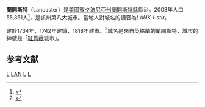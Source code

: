 {{NoteTA
| 1 = zh-cn:兰开斯特;zh-hk:蘭加斯特;zh-mo:蘭加斯特;zh-tw:蘭卡斯特;zh-hant:蘭開斯特
}}
{{Infobox Settlement
<!-- *** Name section *** -->
| name                = 蘭開斯特
| official_name       = City of Lancaster
| settlement_type     = 城市
<!-- *** Image *** -->
| image_skyline       = Lancaster Pennsylvania downtown.jpg
| imagesize           = 250px   
| image_caption       = 市中心
<!-- *** Symbols *** -->
| image_flag          = Flag of Lancaster, Pennsylvania.svg
| flag_size           = 140px   
| image_seal          = 
| seal_size           = 140px    
<!-- *** Etymology & nickname & motto *** -->
| named_for =
| nickname  = 紅薔薇城市
| motto     = 
<!-- *** Country etc. *** -->
| subdivision_type  = 國家
| subdivision_name  = 美國
| subdivision_type1 = 州
| subdivision_name1 = [[賓夕法尼亞州|賓夕法尼亞州]]
| subdivision_type2 = 縣
| subdivision_name2 = [[蘭開斯特縣_(賓夕法尼亞州)|蘭開斯特縣]]
<!-- *** Geography *** -->
| area_total_sq_mi        = 7.4
| area_land_sq_mi         = 7.39
| area_water_sq_mi        = 0.01
| area_water_km2          = 0.03
| area_urban_sq_mi        =
| area_metro_sq_mi        = 802
| area_metro_km2          = 2077
| pushpin_map             = USA Pennsylvania
| latd                    = 40      
| latm                    = 2
| lats                    = 23
| latNS                   = N
| longd                   = 76         
| longm                   = 18
| longs                   = 16
| longEW                  = W
| pushpin_map_caption     = 在賓夕法尼亞州的位置
| coordinates_type        = 
| coordinates_display     = inline,title
| elevation_ft            = 368
<!-- *** Population *** -->
| population_total        = 59322
| population_as_of        = 2010年
| population_urban        = 59322
| population_metro        = 494486
<!-- *** Government *** -->
| established_title       = 建立
| established_date        = 1730年
| established_title1      = 建鎮
| established_date1       = 1742年
| established_title2      = 建市
| established_date2       = 1818年3月10日
| leader_party            = [[民主党_(美国)|民主黨]]
| leader_title            = 市長
| leader_name             = Rick Gray
<!-- *** Various codes *** -->
| timezone                = [[北美东部时区|EST]]
| utc_offset              = -4
| timezone_DST            = [[Eastern_Daylight_Time|EDT]]
| utc_offset_DST          = -5
| postal_code             =  
| postal_code_type        =  
| area_code               =  717
| area_code_type          =  
| website                 = {{URL|cityoflancasterpa.com}}
}}
'''蘭開斯特'''（Lancaster）是[[美國|美國]][[賓夕法尼亞州|賓夕法尼亞州]][[蘭開斯特縣_(賓夕法尼亞州)|蘭開斯特縣]]縣治。2003年人口55,351人<ref>{{Cite web |url=http://quickfacts.census.gov/qfd/states/42/4241216.html |title=US Census Bureau: Lancaster (city), State & County QuickFacts |accessdate=2007-12-27 |archive-date=2007-12-10 |archive-url=https://web.archive.org/web/20071210191154/http://quickfacts.census.gov/qfd/states/42/4241216.html |dead-url=no }}</ref>，是該州第八大城市。當地人對城名的讀音為''LANK-i-stir''。

建於1734年，1742年建鎮，1818年建市。<ref>{{cite web |title=Lancaster County History |work=PHMC |url=http://www.phmc.state.pa.us/BAH/dam/counties/browse.asp?catid=36 |accessdate=2006年8月1日 |deadurl=yes |archiveurl=https://web.archive.org/web/20060908093030/http://www.phmc.state.pa.us/bah/dam/counties/browse.asp?catid=36 |archivedate=2006年9月8日 }}</ref>城名是來自[[英格蘭|英格蘭]]的[[蘭卡斯特_(蘭開夏郡)|蘭開斯特]]，城市的綽號是「[[薔薇戰爭|紅薔薇]]城市」。

== 参考文献 ==
{{Reflist}}

{{Pennsylvania}}
{{历史上的美国首都|state=expanded}}[[Category:賓夕法尼亞州城市|L]]
[[Category:美国前首都|LAN]]
[[Category:美国前州首府|L]]
[[Category:宾夕法尼亚州县城|L]]